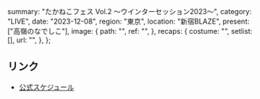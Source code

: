   summary: "たかねこフェス Vol.2 〜ウインターセッション2023〜",
  category: "LIVE",
  date: "2023-12-08",
  region: "東京",
  location: "新宿BLAZE",
  present: ["高嶺のなでしこ"],
  image: {
    path: "",
    ref: "",
  },
  recaps: {
    costume: "",
    setlist: [],
    url: "",
  },
};

## リンク

- [公式スケジュール](https://takanenonadeshiko.jp/?p=1466)
